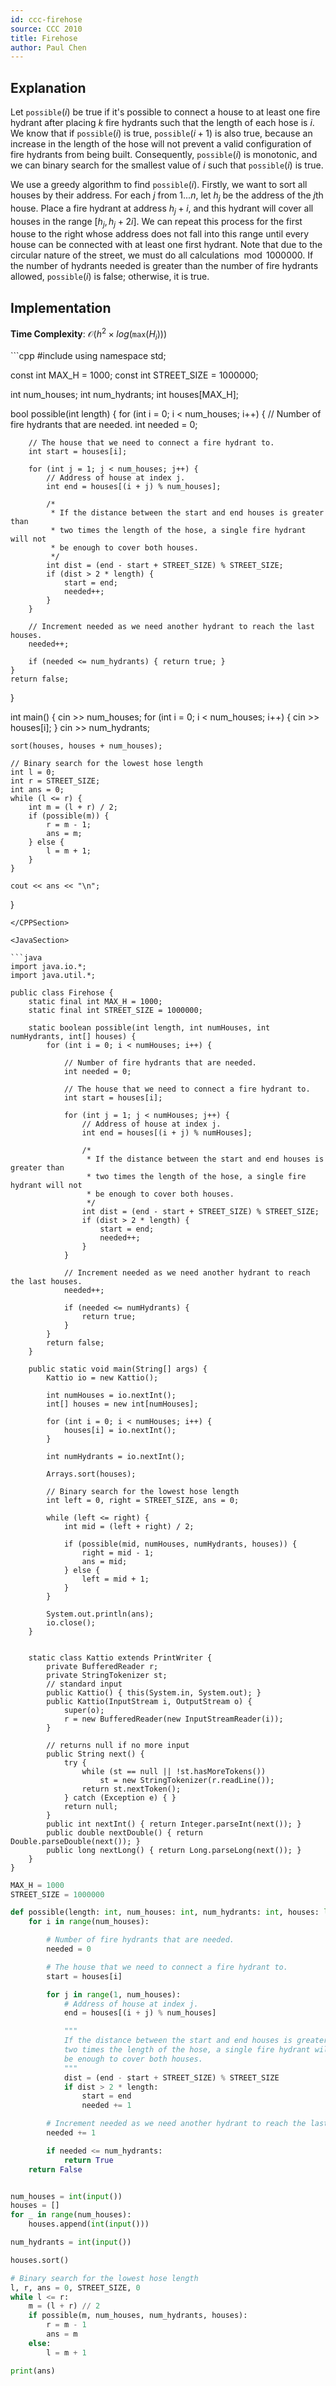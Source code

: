 ```yaml
---
id: ccc-firehose
source: CCC 2010
title: Firehose
author: Paul Chen
---
```


## Explanation

Let $\texttt{possible}(i)$ be true if it's possible to connect a house to at least one fire hydrant after placing $k$ fire hydrants such that the length of each hose is $i$. We know that if $\texttt{possible}(i)$ is true, $\texttt{possible}(i + 1)$ is also true, because an increase in the length of the hose will not prevent a valid configuration of fire hydrants from being built. Consequently, $\texttt{possible}(i)$ is monotonic, and we can binary search for the smallest value of $i$ such that $\texttt{possible}(i)$ is true.

We use a greedy algorithm to find $\texttt{possible}(i)$. Firstly, we want to sort all houses by their address. For each $j$ from $1...n$, let $h_j$ be the address of the $j$th house. Place a fire hydrant at address $h_j + i$, and this hydrant will cover all houses in the range $[h_j, h_j + 2i]$. We can repeat this process for the first house to the right whose address does not fall into this range until every house can be connected with at least one first hydrant. Note that due to the circular nature of the street, we must do all calculations$\mod 1000000$. If the number of hydrants needed is greater than the number of fire hydrants allowed, $\texttt{possible}(i)$ is false; otherwise, it is true.

## Implementation

**Time Complexity**: $\mathcal O(h^2\times log(\texttt{max}(H_i)))$

<LanguageSection>

<CPPSection>
```cpp
#include <bits/stdc++.h>
using namespace std;

const int MAX_H = 1000;
const int STREET_SIZE = 1000000;

int num_houses;
int num_hydrants;
int houses[MAX_H];

bool possible(int length) {
	for (int i = 0; i < num_houses; i++) {
		// Number of fire hydrants that are needed.
		int needed = 0;

		// The house that we need to connect a fire hydrant to.
		int start = houses[i];

		for (int j = 1; j < num_houses; j++) {
			// Address of house at index j.
			int end = houses[(i + j) % num_houses];

			/*
			 * If the distance between the start and end houses is greater than
			 * two times the length of the hose, a single fire hydrant will not
			 * be enough to cover both houses.
			 */
			int dist = (end - start + STREET_SIZE) % STREET_SIZE;
			if (dist > 2 * length) {
				start = end;
				needed++;
			}
		}

		// Increment needed as we need another hydrant to reach the last houses.
		needed++;

		if (needed <= num_hydrants) { return true; }
	}
	return false;
}

int main() {
	cin >> num_houses;
	for (int i = 0; i < num_houses; i++) { cin >> houses[i]; }
	cin >> num_hydrants;

	sort(houses, houses + num_houses);

	// Binary search for the lowest hose length
	int l = 0;
	int r = STREET_SIZE;
	int ans = 0;
	while (l <= r) {
		int m = (l + r) / 2;
		if (possible(m)) {
			r = m - 1;
			ans = m;
		} else {
			l = m + 1;
		}
	}

	cout << ans << "\n";
}
```
</CPPSection>

<JavaSection>

```java
import java.io.*;
import java.util.*;

public class Firehose {
    static final int MAX_H = 1000;
    static final int STREET_SIZE = 1000000;

    static boolean possible(int length, int numHouses, int numHydrants, int[] houses) {
        for (int i = 0; i < numHouses; i++) {

            // Number of fire hydrants that are needed.
            int needed = 0;

            // The house that we need to connect a fire hydrant to.
            int start = houses[i];

            for (int j = 1; j < numHouses; j++) {
                // Address of house at index j.
                int end = houses[(i + j) % numHouses];

                /* 
                 * If the distance between the start and end houses is greater than
                 * two times the length of the hose, a single fire hydrant will not
                 * be enough to cover both houses.
                 */
                int dist = (end - start + STREET_SIZE) % STREET_SIZE;
                if (dist > 2 * length) {
                    start = end;
                    needed++;
                }
            }

            // Increment needed as we need another hydrant to reach the last houses.
            needed++;

            if (needed <= numHydrants) {
                return true;
            }
        }
        return false;
    }

    public static void main(String[] args) {
        Kattio io = new Kattio();
        
        int numHouses = io.nextInt();
        int[] houses = new int[numHouses];
        
        for (int i = 0; i < numHouses; i++) {
            houses[i] = io.nextInt();
        }
        
        int numHydrants = io.nextInt();
        
        Arrays.sort(houses);

        // Binary search for the lowest hose length
        int left = 0, right = STREET_SIZE, ans = 0;
        
        while (left <= right) {
            int mid = (left + right) / 2;
            
            if (possible(mid, numHouses, numHydrants, houses)) {
                right = mid - 1;
                ans = mid;
            } else {
                left = mid + 1;
            }
        }
        
        System.out.println(ans);
        io.close();
    }


    static class Kattio extends PrintWriter {
		private BufferedReader r;
		private StringTokenizer st;
		// standard input
		public Kattio() { this(System.in, System.out); }
		public Kattio(InputStream i, OutputStream o) {
			super(o);
			r = new BufferedReader(new InputStreamReader(i));
		}
 
		// returns null if no more input
		public String next() {
			try {
				while (st == null || !st.hasMoreTokens())
					st = new StringTokenizer(r.readLine());
				return st.nextToken();
			} catch (Exception e) { }
			return null;
		}
		public int nextInt() { return Integer.parseInt(next()); }
		public double nextDouble() { return Double.parseDouble(next()); }
		public long nextLong() { return Long.parseLong(next()); }
    }
}
```

</JavaSection>

<PySection>

```py
MAX_H = 1000
STREET_SIZE = 1000000

def possible(length: int, num_houses: int, num_hydrants: int, houses: list) -> bool:
    for i in range(num_houses):

        # Number of fire hydrants that are needed.
        needed = 0

        # The house that we need to connect a fire hydrant to.
        start = houses[i]

        for j in range(1, num_houses):
            # Address of house at index j.
            end = houses[(i + j) % num_houses]

            """
            If the distance between the start and end houses is greater than
            two times the length of the hose, a single fire hydrant will not
            be enough to cover both houses.
            """
            dist = (end - start + STREET_SIZE) % STREET_SIZE
            if dist > 2 * length:
                start = end
                needed += 1

        # Increment needed as we need another hydrant to reach the last houses.
        needed += 1

        if needed <= num_hydrants:
            return True
    return False


num_houses = int(input())
houses = []
for _ in range(num_houses):
    houses.append(int(input()))

num_hydrants = int(input())

houses.sort()

# Binary search for the lowest hose length
l, r, ans = 0, STREET_SIZE, 0
while l <= r:
    m = (l + r) // 2
    if possible(m, num_houses, num_hydrants, houses):
        r = m - 1
        ans = m
    else:
        l = m + 1

print(ans)
```

</PySection>

</LanguageSection>
